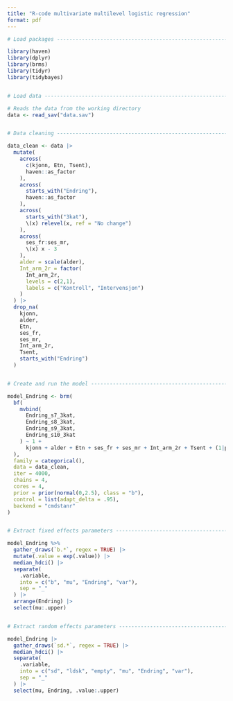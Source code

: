 ```yaml
---
title: "R-code multivariate multilevel logistic regression"
format: pdf
---
```


```r
# Load packages ------------------------------------------------------------

library(haven)
library(dplyr)
library(brms)
library(tidyr)
library(tidybayes)


# Load data ----------------------------------------------------------------

# Reads the data from the working directory
data <- read_sav("data.sav")


# Data cleaning ------------------------------------------------------------

data_clean <- data |> 
  mutate(
    across(
      c(kjonn, Etn, Tsent), 
      haven::as_factor
    ),
    across(
      starts_with("Endring"), 
      haven::as_factor
    ),
    across(
      starts_with("3kat"),
      \(x) relevel(x, ref = "No change")
    ),
    across(
      ses_fr:ses_mr,
      \(x) x - 3
    ),
    alder = scale(alder),
    Int_arm_2r = factor(
      Int_arm_2r, 
      levels = c(2,1), 
      labels = c("Kontroll", "Intervensjon")
    )
  ) |>  
  drop_na(
    kjonn,
    alder,
    Etn,
    ses_fr,
    ses_mr,
    Int_arm_2r,
    Tsent,
    starts_with("Endring")
  )


# Create and run the model -------------------------------------------------

model_Endring <- brm(
  bf(
    mvbind(
      Endring_s7_3kat, 
      Endring_s8_3kat, 
      Endring_s9_3kat, 
      Endring_s10_3kat
    ) ~ 1 + 
      kjonn + alder + Etn + ses_fr + ses_mr + Int_arm_2r + Tsent + (1|p|Idsk)
  ),
  family = categorical(),
  data = data_clean,
  iter = 4000,
  chains = 4,
  cores = 4,
  prior = prior(normal(0,2.5), class = "b"),
  control = list(adapt_delta = .95),
  backend = "cmdstanr"
)


# Extract fixed effects parameters -----------------------------------------

model_Endring %>% 
  gather_draws(`b.*`, regex = TRUE) |> 
  mutate(.value = exp(.value)) |> 
  median_hdci() |> 
  separate(
    .variable, 
    into = c("b", "mu", "Endring", "var"), 
    sep = "_"
  ) |> 
  arrange(Endring) |> 
  select(mu:.upper)


# Extract random effects parameters ----------------------------------------

model_Endring |> 
  gather_draws(`sd.*`, regex = TRUE) |> 
  median_hdci() |> 
  separate(
    .variable,
    into = c("sd", "ldsk", "empty", "mu", "Endring", "var"),
    sep = "_"
  ) |> 
  select(mu, Endring, .value:.upper)
```

